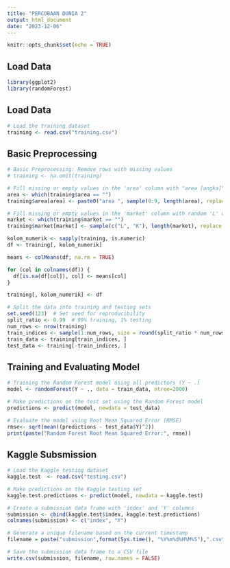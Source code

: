 ```yaml
---
title: "PERCOBAAN DUNIA 2"
output: html_document
date: "2023-12-06"
---
```


```r
knitr::opts_chunk$set(echo = TRUE)
```

## Load Data

```r
library(ggplot2)
library(randomForest)
```

## Load Data 

```r
# Load the training dataset
training <- read.csv("training.csv") 
```

 
## Basic Preprocessing

```r
# Basic Preprocessing: Remove rows with missing values
# training <- na.omit(training)

# Fill missing or empty values in the 'area' column with "area [angka]" from the range 0-9
area <- which(training$area == "")
training$area[area] <- paste0("area ", sample(0:9, length(area), replace = TRUE))

# Fill missing or empty values in the 'market' column with random 'L' or 'K'
market <- which(training$market == "")
training$market[market] <- sample(c("L", "K"), length(market), replace = TRUE)

kolom_numerik <- sapply(training, is.numeric)
df <- training[, kolom_numerik]

means <- colMeans(df, na.rm = TRUE)

for (col in colnames(df)) {
  df[is.na(df[col]), col] <- means[col]
}

training[, kolom_numerik] <- df

# Split the data into training and testing sets
set.seed(123)  # Set seed for reproducibility
split_ratio <- 0.99  # 99% training, 1% testing
num_rows <- nrow(training)
train_indices <- sample(1:num_rows, size = round(split_ratio * num_rows))
train_data <- training[train_indices, ]
test_data <- training[-train_indices, ]

```

## Training and Evaluating Model

```r
# Training the Random Forest model using all predictors (Y ~ .)
model <- randomForest(Y ~ ., data = train_data, ntree=2000)

# Make predictions on the test set using the Random Forest model
predictions <- predict(model, newdata = test_data)

# Evaluate the model using Root Mean Squared Error (RMSE)
rmse<- sqrt(mean((predictions - test_data$Y)^2))
print(paste("Random Forest Root Mean Squared Error:", rmse))

```

## Kaggle Subsmission

```r
# Load the Kaggle testing dataset
kaggle.test  <- read.csv("testing.csv") 

# Make predictions on the Kaggle testing set
kaggle.test.predictions <- predict(model, newdata = kaggle.test)

# Create a submission data frame with 'index' and 'Y' columns
submission <- cbind(kaggle.test$index, kaggle.test.predictions)
colnames(submission) <- c("index", "Y")

# Generate a unique filename based on the current timestamp
filename = paste("submission",format(Sys.time(), "%Y%m%d%H%M%S"),".csv", sep="")

# Save the submission data frame to a CSV file
write.csv(submission, filename, row.names = FALSE)
```
